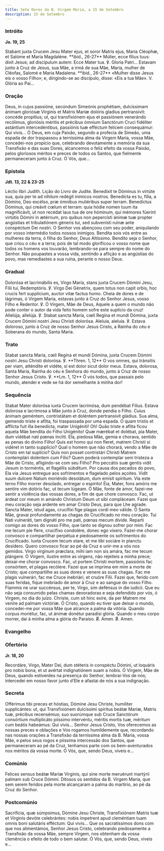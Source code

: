 ```yaml
---
title: Sete Dores da B. Virgem Maria, a 15 de Setembro
description: 15 de Setembro
---
```


### Intróito

**Jo. 19, 25**

<div class="side-by-side not-content">
  <span>
    Stabant juxta Crucem Jesu Mater ejus, et soror Matris ejus, María Cléophæ,
    et Salóme et María Magdaléne. **ibid., 26-27** Múlier, ecce fílius tuus:
    dixit Jesus; ad discípulum autem: Ecce Mater tua. ℣. Gloria Patri...
  </span>
  <span>
    Estavam junto à Cruz de Jesus, sua Mãe, a irmã de sua Mãe, Maria, mulher de
    Cléofas, Salomé e Maria Madalena. **ibid., 26-27** «Mulher disse Jesus eis o
    vosso Filho»; e, dirigindo-se ao discípulo, disse: «Eis a tua Mãe». V.
    Glória ao Pai...
  </span>
</div>

### Oração

<div class="side-by-side not-content">
  <span>
    Deus, in cujus passióne, secúndum Simeónis prophétiam, dulcíssimam ánimam
    gloriósæ Vírginis et Matris Maríæ dolóris gladius pertransívit: concéde
    propítius; ut, qui transfixiónem ejus et passiónem venerándo recólimus,
    gloriósis méritis et précibus ómnium Sanctórum Cruci fidéliter astántium
    intercedéntibus, passiónis tuæ efféctum felícem consequámur: Qui vivis...
  </span>
  <span>
    Ó Deus, em cuja Paixão, segundo a profecia de Simeão, uma espada de dor
    traspassou a terníssima alma da Virgem Maria, vossa Mãe, concedei-nos
    propício que, celebrando devotamente a memória da sua Transfixão e das suas
    Dores, alcancemos o feliz efeito da vossa Paixão, pelos gloriosos méritos e
    preces de todos os Santos, que fielmente permaneceram junto à Cruz. Ó Vós,
    que...
  </span>
</div>

### Epístola

**Jdt. 13, 22 & 23-25**

<div class="side-by-side not-content">
  <span>Léctio libri Judith.</span>
  <span>Lição do Livro de Judite.</span>
  <span>
    Benedíxit te Dóminus in virtúte sua, quia per te ad níhilum redégit inimícos
    nostros. Benedícta es tu, fília, a Dómino, Deo excélso, præ ómnibus
    muliéribus super terram. Benedíctus Dóminus, qui creávit cœlum et terram:
    quia hódie nomen tuum ita magnificávit, ut non recédat laus tua de ore
    hóminum, qui mémores fúerint virtútis Dómini in ætérnum, pro quibus non
    pepercísti ánimæ tuæ propter angústias et tribulatiónem géneris tui, sed
    subvenísti ruínæ ante conspéctum Dei nostri.
  </span>
  <span>
    O Senhor vos abençoou com seu poder, aniquilando por vosso intermédio todos
    nossos inimigos. Bendita sois vós entre as mulheres da terra, ó filha do
    Senhor, Deus Altíssimo. Bendito seja o Senhor, que criou o céu e a terra;
    pois de tal modo glorificou o vosso nome que todos os homens vos louvarão,
    lembrando-se para sempre do nome do Senhor. Não poupastes a vossa vida,
    sentindo a aflição e as angústias do povo, mas remediastes a sua ruína,
    perante o nosso Deus.
  </span>
</div>

### Gradual

<div class="side-by-side not-content">
  <span>
    Dolorósa et lacrimábilis es, Virgo María, stans juxta Crucem Dómini Jesu,
    Fílii tui, Redemptóris. ℣. Virgo Dei Génetrix, quem totus non capit orbis,
    hoc crucis fert supplícium, auctor vitæ factus homo.
  </span>
  <span>
    Cheia de dores e de lágrimas, ó Virgem Maria, estavas junto à Cruz do Senhor
    Jesus, vosso Filho e Redentor. ℣. Ó Virgem, Mãe de Deus, Aquele a quem o
    mundo não pode conter o autor da vida feito homem sofre este suplício da
    cruz!
  </span>
  <span>
    Allelúja, allelúja. ℣. Stabat sancta María, cœli Regína et mundi Dómina,
    juxta Crucem Dómini nostri Jesu Christi dolorósa.
  </span>
  <span>
    Aleluia, aleluia. ℣. Estava doloroso, junto à Cruz de nosso Senhor Jesus
    Cristo, a Rainha do céu e Soberana do mundo, Santa Maria.
  </span>
</div>

### Trato

<div class="side-by-side not-content">
  <span>
    Stabat sancta María, cœli Regína et mundi Dómina, juxta Crucem Dómini nostri
    Jesu Christi dolorósa. ℣. **Thren. 1, 12** O vos omnes, qui tránsitis per
    viam, atténdite et vidéte, si est dolor sicut dolor meus.
  </span>
  <span>
    Estava, dolorosa, Santa Maria, Rainha do céu e Senhora do mundo, junto à
    Cruz de nosso Senhor Jesus Cristo. ℣. **Lm. 1, 12** Ó vós todos, que passais
    pelo mundo, atendei e vede se há dor semelhante à minha dor!
  </span>
</div>

### Sequência

<div class="side-by-side not-content">
  <span>
    Stabat Mater dolorósa iuxta Crucem lacrimósa, dum pendébat Fílius.
  </span>
  <span>
    Estava dolorosa e lacrimosa a Mãe junto à Cruz, donde pendia o Filho.
  </span>
  <span>
    Cuius ánimam geméntem, con­tris­tátam et doléntem per­tran­sívit gládius.
  </span>
  <span>
    Sua alma, gemendo triste e aflita, foi traspassada por uma espada.
  </span>
  <span>O quam tristis et afflícta fuit illa benedícta, mater Unigéniti!</span>
  <span>
    Oh! Quão triste e aflita ficou aquela Mãe bendita do Filho Unigénito!
  </span>
  <span>
    Quæ mærébat et dolébat, pia Mater, dum vidébat nati pœnas íncliti.
  </span>
  <span>
    Ela, piedosa Mãe, gemia e chorava, sentido as penas do divino Filho!
  </span>
  <span>
    Quis est homo qui non fleret, matrem Christi si vidéret in tanto supplício?
  </span>
  <span>
    Qual o homem que não chorará, vendo a Mãe de Cristo em tal suplício?
  </span>
  <span>
    Quis non posset contristári Christi Matrem contemplári doléntem cum Fílio?
  </span>
  <span>
    Quem poderá contemplar sem tristeza a Mãe de Cristo, afligindo-se com seu
    Filho?
  </span>
  <span>
    Pro peccátis suæ gentis vidit Jesum in torméntis, et flagéllis súbditum.
  </span>
  <span>
    Por causa dos pecados do povo, Ela via Jesus entregue aos sofrimentos e
    flagelado pelos açoites.
  </span>
  <span>Vidit suum dulcem Natum moriéndo desolátum, dum emísit spíritum.</span>
  <span>Via este terno Filho morrer desolado, entregar o espírito!</span>
  <span>
    Éia, Mater, fons amóris me sentíre vim dolóris fac, ut tecum lúgeam.
  </span>
  <span>
    Ó Mãe, fonte de amor, fazei-me sentir a violência das vossas dores, a fim de
    que chore convosco.
  </span>
  <span>
    Fac, ut árdeat cor meum in amándo Christum Deum ut sibi compláceam.
  </span>
  <span>
    Fazei que meu coração seja ardente em amar Cristo Deus, para que Lhe agrade.
  </span>
  <span>Sancta Mater, istud agas, crucifíxi fige plagas cordi meo válide.</span>
  <span>
    Ó Santa Mãe, gravai profundamente as chagas do Crucificado no meu coração.
  </span>
  <span>Tui Nati vulneráti, tam dignáti pro me pati, pœnas mecum dívide.</span>
  <span>
    Reparti comigo as dores do vosso Filho, que tanto se dignou sofrer por mim.
  </span>
  <span>Fac me tecum píe flere, crucifíxo condolére, donec ego víxero.</span>
  <span>
    Fazei-me chorar convosco e compartilhar perpétua e piedosamente os
    sofrimentos do Crucificado.
  </span>
  <span>Iuxta Crucem tecum stare, et me tibi sociáre in planctu desídero.</span>
  <span>Quero convosco ficar ao pé da Cruz e unir-me a vós nos gemidos.</span>
  <span>
    Virgo vírginum præclara, mihi iam non sis amára, fac me tecum plángere.
  </span>
  <span>
    Ó Virgem, ilustre entre as virgens, não rejeiteis a minha prece; deixai-me
    chorar convosco.
  </span>
  <span>
    Fac, ut portem Christi mortem, passiónis fac consórtem, et plagas recólere.
  </span>
  <span>
    Fazei que se imprima em mim a morte de Cristo; que compartilhe as suas dores
    e venere as suas chagas.
  </span>
  <span>Fac me plagis vulnerári, fac me Cruce inebriári, et cruóre Fílii.</span>
  <span>
    Fazei que, ferido com suas feridas, fique inebriado de amor à Cruz e ao
    sangue do vosso Filho.
  </span>
  <span>
    Flammis ne urar succénsus, per te, Virgo, sim defénsus in die iudícii.
  </span>
  <span>
    Que eu não seja consumido pelas chamas devoradoras e seja defendido por vós,
    ó Virgem, no dia do juízo.
  </span>
  <span>
    Christe, cum sit hinc exíre, da per Matrem me veníre ad palmam victóriæ.
  </span>
  <span>
    Ó Cristo, quando eu tiver que deixar o mundo, concedei-me por vossa Mãe que
    alcance a palma da vitória.
  </span>
  <span>Quando corpus moriétur, fac, ut ánimæ donétur paradísi glória.</span>
  <span>Quando o meu corpo morrer, dai à minha alma a glória do Paraíso.</span>
  <span>
    <span class="text-red-500">℟.</span> Amen.
  </span>
  <span>
    <span class="text-red-500">℟.</span> Amen.
  </span>
</div>

### Evangelho


<LinkCard
  href="/missal/comum/30missamaria4#evangelho"
  title="4.ª Missa - Desde a Páscoa até ao Pentecostes - Missa Salve, sancta Parens da Virgem Maria"
/>

### Ofertório

**Jr. 18, 20**

<div class="side-by-side not-content">
  <span>
    Recordáre, Virgo, Mater Dei, dum stéteris in conspéctu Dómini, ut loquáris
    pro nobis bona, et ut avértat indignatiónem suam a nobis.
  </span>
  <span>
    Ó Virgem, Mãe de Deus, quando estiverdes na presença do Senhor, lembrai-Vos
    de nós; intercedei em nosso favor junto d’Ele e afastai de nós a sua
    indignação.
  </span>
</div>

### Secreta

<div class="side-by-side not-content">
  <span>
    Offérimus tibi preces et hóstias, Dómine Jesu Christe, humiliter
    supplicántes: ut, qui Transfixiónem dulcíssimi spíritus beátæ Maríæ, Matris
    tuæ, précibus recensémus; suo suorúmque sub Cruce Sanctórum consórtium
    multiplicáto piíssimo intervéntu, méritis mortis tuæ, méritum cum beátis
    habeámus: Qui vivis...
  </span>
  <span>
    Senhor Jesus Cristo, Vos oferecemos as nossas preces e oblações e Vos
    rogamos humildemente que, recordando nas nossas orações a Transfixão da
    terníssima alma da B. Maria, vossa Mãe, e pelos seus rogos e piíssima
    intercessão dos Santos, que permaneceram ao pé da Cruz, tenhamos parte com
    os bem-aventurados nos méritos da vossa morte. Ó Vós, que, sendo Deus,
    viveis e...
  </span>
</div>

### Comúnio

<div class="side-by-side not-content">
  <span>
    Felices sensus beátæ Maríæ Vírginis, qui sine morte meruérunt martýrii
    palmam sub Cruce Dómini.
  </span>
  <span>
    Ditosos os sentidos da B. Virgem Maria, que sem serem feridos pela morte
    alcançaram a palma do martírio, ao pé da Cruz do Senhor.
  </span>
</div>

### Postcomúnio

<div class="side-by-side not-content">
  <span>
    Sacrifícia, quæ súmpsimus, Dómine Jesu Christe, Transfixiónem Matris tuæ et
    Vírginis devóte celebrántes: nobis ímpetrent apud cleméntiam tuam omnis boni
    salutáris efféctum: Qui vivis...
  </span>
  <span>
    Que os sacratíssimos dons com que nos alimentámos, Senhor Jesus Cristo,
    celebrando piedosamente a Transfixão da vossa Mãe, sempre Virgem, nos
    obtenham da vossa clemência o efeito de todo o bem salutar. Ó Vós, que,
    sendo Deus, viveis e...
  </span>
</div>
